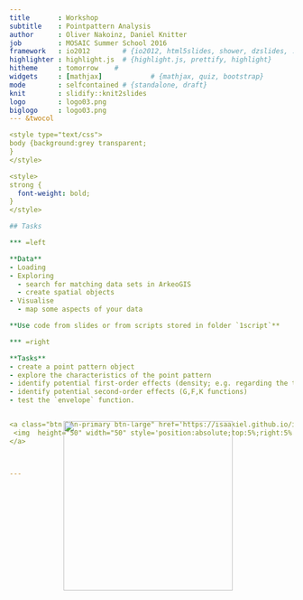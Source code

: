 ```yaml
---
title       : Workshop
subtitle    : Pointpattern Analysis
author      : Oliver Nakoinz, Daniel Knitter
job         : MOSAIC Summer School 2016
framework   : io2012        # {io2012, html5slides, shower, dzslides, ...}
highlighter : highlight.js  # {highlight.js, prettify, highlight}
hitheme     : tomorrow    # 
widgets     : [mathjax]            # {mathjax, quiz, bootstrap}
mode        : selfcontained # {standalone, draft}
knit        : slidify::knit2slides
logo        : logo03.png
biglogo     : logo03.png
--- &twocol

<style type="text/css">
body {background:grey transparent;
}
</style>

<style>
strong {
  font-weight: bold;
}
</style>

## Tasks

*** =left

**Data**
- Loading
- Exploring
  - search for matching data sets in ArkeoGIS
  - create spatial objects
- Visualise
  - map some aspects of your data

**Use code from slides or from scripts stored in folder `1script`**

*** =right

**Tasks**
- create a point pattern object
- explore the characteristics of the point pattern
- identify potential first-order effects (density; e.g. regarding the topography)
- identify potential second-order effects (G,F,K functions)
- test the `envelope` function.


<a class="btn btn-primary btn-large" href='https://isaakiel.github.io/index.html'>
 <img  height="50" width="50" style='position:absolute;top:5%;right:5%' src='assets/img/ISAAK.png' />
</a>



---
```


<a class="btn btn-primary btn-large" href='https://isaakiel.github.io/index.html'>
 <img  height="300" width="300" style='position:absolute;top:20%;right:35%' src='assets/img/ISAAK.png' />
</a>


